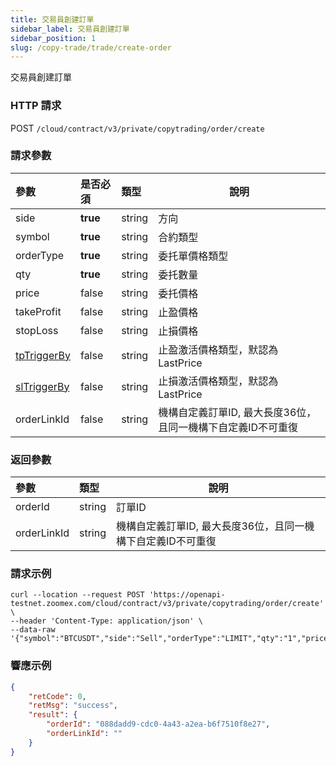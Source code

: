 ```yaml
---
title: 交易員創建訂單
sidebar_label: 交易員創建訂單
sidebar_position: 1
slug: /copy-trade/trade/create-order
---
```


交易員創建訂單

### HTTP 請求

POST `/cloud/contract/v3/private/copytrading/order/create`

### 請求參數

| 參數 | 是否必須 | 類型 | 說明|
|:----- |:-------|:-----|------ |
|side |**true** |string |方向    |
|symbol |**true** |string |合約類型  |
|orderType |**true** |string |委托單價格類型  |
|qty |**true** |string |委托數量 |
|price|false |string |委托價格 |
|takeProfit |false |string |止盈價格 |
|stopLoss |false |string |止損價格 |
|[tpTriggerBy](../enum#triggerby)|false |string |止盈激活價格類型，默認為LastPrice |
|[slTriggerBy](../enum#triggerby)|false |string |止損激活價格類型，默認為LastPrice |
|orderLinkId |false |string |機構自定義訂單ID, 最大長度36位，且同一機構下自定義ID不可重復 |

### 返回參數

| 參數 | 類型 | 說明|
|:----- |:-----|----- |
|orderId |string |訂單ID |
|orderLinkId |string |機構自定義訂單ID, 最大長度36位，且同一機構下自定義ID不可重復 |

### 請求示例

``` shell
curl --location --request POST 'https://openapi-testnet.zoomex.com/cloud/contract/v3/private/copytrading/order/create' \
--header 'Content-Type: application/json' \
--data-raw '{"symbol":"BTCUSDT","side":"Sell","orderType":"LIMIT","qty":"1","price":"30350","orderLinkId":"","takeProfit":"29000","stopLoss":"32000","tpTriggerBy":"MarkPrice","slTriggerBy":"IndexPrice","api_key":"XXXXX","timestamp":1689846844096,"recv_window":5000,"sign":"XXXXX"}'
```

### 響應示例

``` json
{
    "retCode": 0,
    "retMsg": "success",
    "result": {
        "orderId": "088dadd9-cdc0-4a43-a2ea-b6f7510f8e27",
        "orderLinkId": ""
    }
}
```